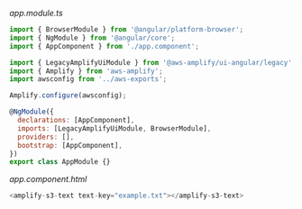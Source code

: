 _app.module.ts_

```js
import { BrowserModule } from '@angular/platform-browser';
import { NgModule } from '@angular/core';
import { AppComponent } from './app.component';

import { LegacyAmplifyUiModule } from '@aws-amplify/ui-angular/legacy';
import { Amplify } from 'aws-amplify';
import awsconfig from '../aws-exports';

Amplify.configure(awsconfig);

@NgModule({
  declarations: [AppComponent],
  imports: [LegacyAmplifyUiModule, BrowserModule],
  providers: [],
  bootstrap: [AppComponent],
})
export class AppModule {}
```

_app.component.html_

```js
<amplify-s3-text text-key="example.txt"></amplify-s3-text>
```
